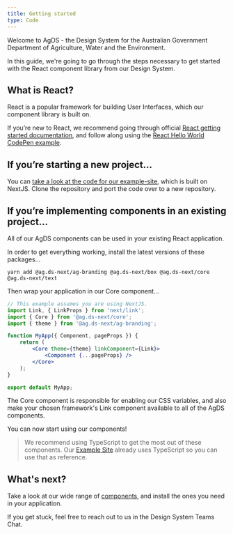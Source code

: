 ```yaml
---
title: Getting started
type: Code
---
```


Welcome to AgDS - the Design System for the Australian Government Department of Agriculture, Water and the Environment.

In this guide, we're going to go through the steps necessary to get started with the React component library from our Design System.

## What is React?
React is a popular framework for building User Interfaces, which our component library is built on.

If you’re new to React, we recommend going through official [React getting started documentation](https://facebook.github.io/react/docs/hello-world.html), and follow along using the [React Hello World CodePen example](http://codepen.io/gaearon/pen/ZpvBNJ?editors=0010).

## If you’re starting a new project…

You can [take a look at the code for our example-site](https://github.com/steelthreads/agds-next/tree/main/example-site), which is built on NextJS. Clone the repository and port the code over to a new repository.

## If you’re implementing components in an existing project…

All of our AgDS components can be used in your existing React application.

In order to get everything working, install the latest versions of these packages…

`yarn add @ag.ds-next/ag-branding @ag.ds-next/box @ag.ds-next/core @ag.ds-next/text`

Then wrap your application in our Core component…

```jsx
// This example assumes you are using NextJS.
import Link, { LinkProps } from 'next/link';
import { Core } from '@ag.ds-next/core';
import { theme } from '@ag.ds-next/ag-branding';

function MyApp({ Component, pageProps }) {
	return (
		<Core theme={theme} linkComponent={Link}>
			<Component {...pageProps} />
		</Core>
	);
}

export default MyApp;
```

The Core component is responsible for enabling our CSS variables, and also make your chosen framework's Link component available to all of the AgDS components.

You can now start using our components!

> We recommend using TypeScript to get the most out of these components. Our [Example Site](https://github.com/steelthreads/agds-next/tree/main/example-site) already uses TypeScript so you can use that as reference.

## What's next?
Take a look at our wide range of [components](https://steelthreads.github.io/agds-next/packages), and install the ones you need in your application.

If you get stuck, feel free to reach out to us in the Design System Teams Chat.
